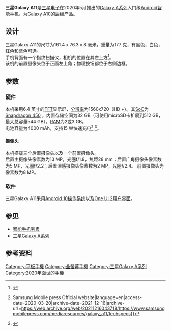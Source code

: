 {{noteTA
| 1 = zh-hans:操作系统; zh-hant:作業系統;
| 2 = zh-cn:智能手机; zh-tw:智慧型手機; zh-hk:智能電話;
}}
{{Infobox mobile phone
|name=Samsung Galaxy A11
|input=传感器：<br />
{{plainlist|* [[加速規|加速度传感器]]
*指纹扫描仪（背面）
* [[接近传感器|接近传感器]]}}
其他：<br />
{{plainlist|* 物理音量键
* [[USB-C|USB-C]] 接口
}}
|os=[[Android_10|Android 10]]
|soc=[[高通驍龍元件列表#Snapdragon_450|Snapdragon 450]] 
|cpu=八核心（8x1.8GHz ARM Cortex A53）
|gpu=Adreno 506，Full HD 1080p 60fps
|modem=Snapdragon™ X9 LTE modem(全网通，下行LTE Cat7 /上行 LTE Cat13，2x20Mz CA)
|memory=2GB or 3GB [[Random_Access_Memory|RAM]]
|storage=32GB
|memory_card=[[MicroSD|MicroSD]]，最高 512GB
|battery=4000 mAh 鋰離子聚合物電池
|display=6.4 英寸 HD+ IPS LCD
|size={{convert|161.4|mm|in|abbr=on}} H<br /> {{convert|76.3|mm|in|abbr=on}} W<br /> {{convert|8|mm|in|abbr=on}} D
|ext_display=
|rear_camera=13 MP，[[F-number|f/1.8]]，28mm<br />5 MP，f/2.2<br />2 MP，f/2.4

|front_camera=8 MP，f/2.0
|weight={{convert|177|g|oz|abbr=on}}
|series=[[三星Galaxy_A系列|A系列]]
|logo=Samsung Galaxy A Logo.png
|logosize=250px
|image=Galaxy_A11_vector.png
|imagesize=250px
|caption=三星 Galaxy A11
|brand=[[三星集团|三星]]
|manufacturer=[[三星電子|三星电子]]
|modelnumber=SM-A115F
|released= 2020年5月
|predecessor=[[三星Galaxy_A10|三星Galaxy A10]]
|references=<ref name="gsmA">{{Cite web|url=https://www.gsmarena.com/samsung_galaxy_a11-10132.php|title=Samsung Galaxy A11 - Full phone specifications|website=www.gsmarena.com|access-date=2020-03-18|archive-date=2020-05-23|archive-url=https://web.archive.org/web/20200523185440/https://www.gsmarena.com/samsung_galaxy_a11-10132.php|dead-url=no}}</ref>
}}
'''三星Galaxy A11'''是[[三星電子|三星电子]]在2020年5月推出的[[三星Galaxy_A系列|Galaxy A系列]]入门级[[Android|Android]][[智能手机|智能手机]]，为[[三星Galaxy_A10|Galaxy A10]]的后继产品。

== 设计 ==
三星Galaxy A11的尺寸为161.4 x 76.3 x 8 毫米，重量为177 克，有黑色，白色，红色和蓝色可选。<br>手机背面有一个指纹扫描仪，相机的位置在其左上方<ref>{{Cite web|url=https://www.notebookcheck.net/The-Samsung-Galaxy-A11-is-here-following-a-low-key-debut.457516.0.html|title=The Samsung Galaxy A11 is here, following a low-key debut|website=notebookcheck|last=O Donnell|first=Deirdre|date=14 March 2020|accessdate=20 March 2020|archive-date=2020-04-11|archive-url=https://web.archive.org/web/20200411150637/https://www.notebookcheck.net/The-Samsung-Galaxy-A11-is-here-following-a-low-key-debut.457516.0.html|dead-url=no}}</ref>。<br>该机的前置摄像头位于正面左上角；物理按钮都位于右侧边框。

== 参数 ==
=== 硬件 ===
本机采用6.4 英寸的[[薄膜電晶體|TFT]]显示屏，[[分辨率|分辨率]]为1560x720（HD +）。其[[单片系统|SoC]]为[[高通驍龍元件列表#Snapdragon_450|Snapdragon 450]] ，内置存储空间为32 GB（可使用microSD卡扩展到512 GB，最大总容量544 GB），[[随机存取存储器|RAM]]为2或3 GB。<br>电池容量为4000 mAh，支持15 W快速充电<ref>{{Cite web|url=https://www.samsungmobilepress.com/mediaresources/galaxy_a11/techspecs|title=Galaxy A11|website=Samsung Mobile Press {{!}} Samsung Mobile press Official website|language=en|access-date=2020-03-20|archive-date=2021-12-16|archive-url=https://web.archive.org/web/20211216043718/https://www.samsungmobilepress.com/mediaresources/galaxy_a11/techspecs}}</ref> <ref>{{Cite web|url=https://toranji.ir/2020/08/29/galaxy-a11-soc-model/|title=Galaxy A11 SoC Model|website=Toranji|language=fa|access-date=2020-08-29|archive-date=2022-04-28|archive-url=https://web.archive.org/web/20220428090010/https://toranji.ir/2020/08/29/galaxy-a11-soc-model/}}</ref>。

==== 摄像头 ====
本机搭载三个后置摄像头以及一个前置摄像头。<br>后置主摄像头像素数为13 MP，光圈f/1.8，焦距28 mm；后置广角摄像头像素数为5 MP，光圈f/2.2；后置深感摄像头像素数为2 MP，光圈f/2.4。 前置摄像头为像素数为8 MP。

===软件===
三星Galaxy A11采用[[Android_10|Android 10]][[操作系统|操作系统]]以及[[One_UI|One UI 2]][[用户界面|用户界面]]。

== 参见 ==
*[[智能手机列表|智能手机列表]]
*[[三星Galaxy_A系列|三星Galaxy A系列]]

== 参考资料 ==
{{reflist}}

{{Galaxy A}}

[[Category:平板手機|Category:平板手機]]
[[Category:全螢幕手機|Category:全螢幕手機]]
[[Category:三星Galaxy_A系列|Category:三星Galaxy A系列]]
[[Category:2020年面世的手機|Category:2020年面世的手機]]